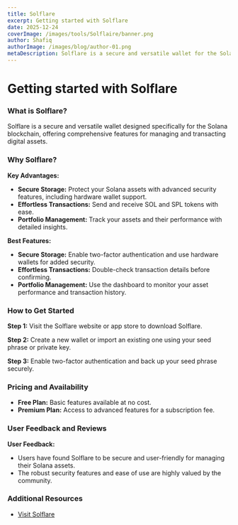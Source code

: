 ```yaml
---
title: Solflare
excerpt: Getting started with Solflare
date: 2025-12-24
coverImage: /images/tools/Solflaire/banner.png
author: Shafiq
authorImage: /images/blog/author-01.png
metaDescription: Solflare is a secure and versatile wallet for the Solana blockchain. Learn what it is & get started with it today. Manage and transact digital assets with ease and security.
---
```


# Getting started with Solflare

### What is Solflare?

Solflare is a secure and versatile wallet designed specifically for the Solana blockchain, offering comprehensive features for managing and transacting digital assets.

### Why Solflare?

**Key Advantages:**
- **Secure Storage:** Protect your Solana assets with advanced security features, including hardware wallet support.
- **Effortless Transactions:** Send and receive SOL and SPL tokens with ease.
- **Portfolio Management:** Track your assets and their performance with detailed insights.

**Best Features:**
- **Secure Storage:** Enable two-factor authentication and use hardware wallets for added security.
- **Effortless Transactions:** Double-check transaction details before confirming.
- **Portfolio Management:** Use the dashboard to monitor your asset performance and transaction history.

### How to Get Started

**Step 1:** Visit the Solflare website or app store to download Solflare.

**Step 2:** Create a new wallet or import an existing one using your seed phrase or private key.

**Step 3:** Enable two-factor authentication and back up your seed phrase securely.

### Pricing and Availability

- **Free Plan:** Basic features available at no cost.
- **Premium Plan:** Access to advanced features for a subscription fee.

### User Feedback and Reviews

**User Feedback:**
- Users have found Solflare to be secure and user-friendly for managing their Solana assets.
- The robust security features and ease of use are highly valued by the community.

### Additional Resources

- [Visit Solflare](https://solflare.com)